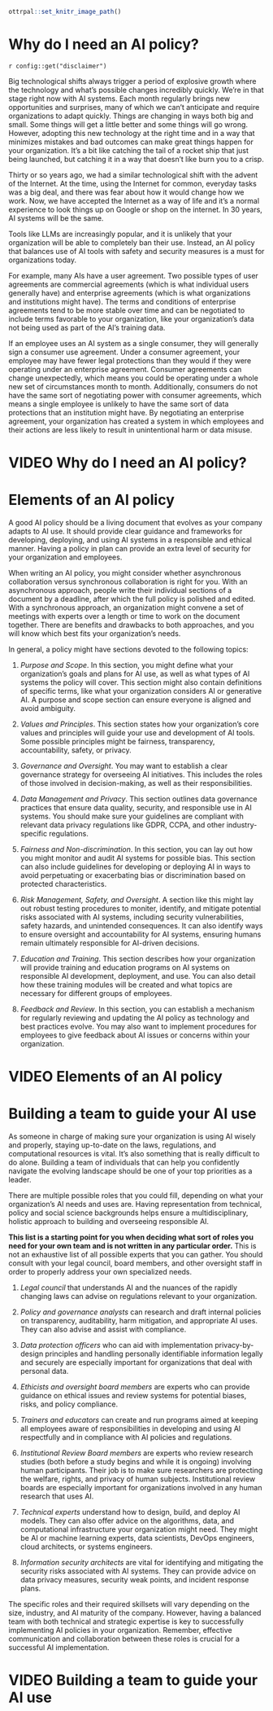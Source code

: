 ```r
ottrpal::set_knitr_image_path()
```
# Why do I need an AI policy?

<div class = disclaimer>
`r config::get("disclaimer")`
</div>

Big technological shifts always trigger a period of explosive growth where the technology and what's possible changes incredibly quickly. We're in that stage right now with AI systems. Each month regularly brings new opportunities and surprises, many of which we can't anticipate and require organizations to adapt quickly. Things are changing in ways both big and small. Some things will get a little better and some things will go wrong. However, adopting this new technology at the right time and in a way that minimizes mistakes and bad outcomes can make great things happen for your organization. It's a bit like catching the tail of a rocket ship that just being launched, but catching it in a way that doesn't like burn you to a crisp.

Thirty or so years ago, we had a similar technological shift with the advent of the Internet. At the time, using the Internet for common, everyday tasks was a big deal, and there was fear about how it would change how we work. Now, we have accepted the Internet as a way of life and it's a normal experience to look things up on Google or shop on the internet. In 30 years, AI systems will be the same.

Tools like LLMs are increasingly popular, and it is unlikely that your organization will be able to completely ban their use. Instead, an AI policy that balances use of AI tools with safety and security measures is a must for organizations today.

For example, many AIs have a user agreement. Two possible types of user agreements are commercial agreements (which is what individual users generally have) and enterprise agreements (which is what organizations and institutions might have). The terms and conditions of enterprise agreements tend to be more stable over time and can be negotiated to include terms favorable to your organization, like your organization's data not being used as part of the AI's training data. 

If an employee uses an AI system as a single consumer, they will generally sign a consumer use agreement. Under a consumer agreement, your employee may have fewer legal protections than they would if they were operating under an enterprise agreement. Consumer agreements can change unexpectedly, which means you could be operating under a whole new set of circumstances month to month. Additionally, consumers do not have the same sort of negotiating power with consumer agreements, which means a single employee is unlikely to have the same sort of data protections that an institution might have. By negotiating an enterprise agreement, your organization has created a system in which employees and their actions are less likely to result in unintentional harm or data misuse.

# VIDEO Why do I need an AI policy?

# Elements of an AI policy

A good AI policy should be a living document that evolves as your company adapts to AI use. It should provide clear guidance and frameworks for developing, deploying, and using AI systems in a responsible and ethical manner. Having a policy in plan can provide an extra level of security for your organization and employees.

When writing an AI policy, you might consider whether asynchronous collaboration versus synchronous collaboration is right for you. With an asynchronous approach, people write their individual sections of a document by a deadline, after which the full policy is polished and edited. With a synchronous approach, an organization might convene a set of meetings with experts over a length or time to work on the document together. There are benefits and drawbacks to both approaches, and you will know which best fits your organization's needs.

In general, a policy might have sections devoted to the following topics:

1. _Purpose and Scope_. In this section, you might define what your organization's goals and plans for AI use, as well as what types of AI systems the policy will cover. This section might also contain definitions of specific terms, like what your organization considers AI or generative AI. A purpose and scope section can ensure everyone is aligned and avoid ambiguity.

1. _Values and Principles_. This section states how your organization's core values and principles will guide your use and development of AI tools. Some possible principles might be fairness, transparency, accountability, safety, or privacy.

1. _Governance and Oversight_. You may want to establish a clear governance strategy for overseeing AI initiatives. This includes the roles of those involved in decision-making, as well as their responsibilities.

1. _Data Management and Privacy_. This section outlines data governance practices that ensure data quality, security, and responsible use in AI systems. You should make sure your guidelines are compliant with relevant data privacy regulations like GDPR, CCPA, and other industry-specific regulations.

1. _Fairness and Non-discrimination_. In this section, you can lay out how you might monitor and audit AI systems for possible bias. This section can also include guidelines for developing or deploying AI in ways to avoid perpetuating or exacerbating bias or discrimination based on protected characteristics.

1. _Risk Management, Safety, and Oversight_. A section like this might lay out robust testing procedures to moniter, identify, and mitigate potential risks associated with AI systems, including security vulnerabilities, safety hazards, and unintended consequences. It can also identify ways to ensure oversight and accountability for AI systems, ensuring humans remain ultimately responsible for AI-driven decisions.

1. _Education and Training_. This section describes how your organization will provide training and education programs on AI systems on responsible AI development, deployment, and use. You can also detail how these training modules will be created and what topics are necessary for different groups of employees.

1. _Feedback and Review_. In this section, you can establish a mechanism for regularly reviewing and updating the AI policy as technology and best practices evolve. You may also want to implement procedures for employees to give feedback about AI issues or concerns within your organization.

# VIDEO Elements of an AI policy

# Building a team to guide your AI use

As someone in charge of making sure your organization is using AI wisely and properly, staying up-to-date on the laws, regulations, and computational resources is vital. It's also something that is really difficult to do alone. Building a team of individuals that can help you confidently navigate the evolving landscape should be one of your top priorities as a leader.

There are multiple possible roles that you could fill, depending on what your organization's AI needs and uses are. Having representation from technical, policy and social science backgrounds helps ensure a multidisciplinary, holistic approach to building and overseeing responsible AI.

**This list is a starting point for you when deciding what sort of roles you need for your own team and is not written in any particular order.** This is not an exhaustive list of all possible experts that you can gather. You should consult with your legal council, board members, and other oversight staff in order to properly address your own specialized needs.

1. _Legal council_ that understands AI and the nuances of the rapidly changing laws can advise on regulations relevant to your organization. 

1. _Policy and governance analysts_ can research and draft internal policies on transparency, auditability, harm mitigation, and appropriate AI uses. They can also advise and assist with compliance.

1. _Data protection officers_ who can aid with implementation privacy-by-design principles and handling personally identifiable information legally and securely are especially important for organizations that deal with personal data.

1. _Ethicists and oversight board members_ are experts who can provide guidance on ethical issues and review systems for potential biases, risks, and policy compliance.

1. _Trainers and educators_ can create and run programs aimed at keeping all employees aware of responsibilities in developing and using AI respectfully and in compliance with AI policies and regulations.

1. _Institutional Review Board members_ are experts who review research studies (both before a study begins and while it is ongoing) involving human participants. Their job is to make sure researchers are protecting the welfare, rights, and privacy of human subjects. Institutional review boards are especially important for organizations involved in any human research that uses AI.

1. _Technical experts_ understand how to design, build, and deploy AI models. They can also offer advice on the algorithms, data, and computational infrastructure your organization might need.  They might be AI or machine learning experts, data scientists, DevOps engineers, cloud architects, or systems engineers.

1. _Information security architects_ are vital for identifying and mitigating the security risks associated with AI systems. They can provide advice on data privacy measures, security weak points, and incident response plans.

The specific roles and their required skillsets will vary depending on the size, industry, and AI maturity of the company. However, having a balanced team with both technical and strategic expertise is key to successfully implementing AI policies in your organization. Remember, effective communication and collaboration between these roles is crucial for a successful AI implementation.

# VIDEO Building a team to guide your AI use
